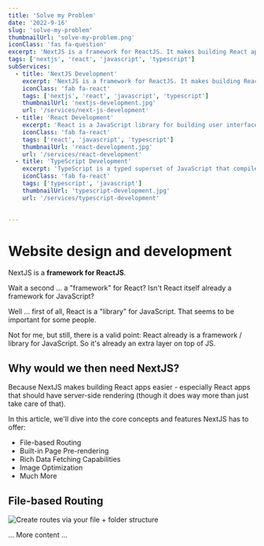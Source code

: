 ```yaml
---
title: 'Solve my Problem'
date: '2022-9-16'
slug: 'solve-my-problem'
thumbnailUrl: 'solve-my-problem.png'
iconClass: 'fas fa-question'
excerpt: 'NextJS is a framework for ReactJS. It makes building React apps easier - especially React apps that should have server-side rendering (though it does way more than just take care of that).'
tags: ['nextjs', 'react', 'javascript', 'typescript']
subServices:
  - title: 'NextJS Development'
    excerpt: 'NextJS is a framework for ReactJS. It makes building React apps easier - especially React apps that should have server-side rendering (though it does way more than just take care of that).'
    iconClass: 'fab fa-react'
    tags: ['nextjs', 'react', 'javascript', 'typescript']
    thumbnailUrl: 'nextjs-development.jpg'
    url: '/services/next-js-development'
  - title: 'React Development'
    excerpt: 'React is a JavaScript library for building user interfaces. It is maintained by Facebook and a community of individual developers and companies.'
    iconClass: 'fab fa-react'
    tags: ['react', 'javascript', 'typescript']
    thumbnailUrl: 'react-development.jpg'
    url: '/services/react-development'
  - title: 'TypeScript Development'
    excerpt: 'TypeScript is a typed superset of JavaScript that compiles to plain JavaScript. It is a language for application-scale JavaScript.'
    iconClass: 'fab fa-react'
    tags: ['typescript', 'javascript']
    thumbnailUrl: 'typescript-development.jpg'
    url: '/services/typescript-development'

    
---
```


# Website design and development

NextJS is a **framework for ReactJS**.

Wait a second ... a "framework" for React? Isn't React itself already a framework for JavaScript?

Well ... first of all, React is a "library" for JavaScript. That seems to be important for some people.

Not for me, but still, there is a valid point: React already is a framework / library for JavaScript. So it's already an extra layer on top of JS.

## Why would we then need NextJS?

Because NextJS makes building React apps easier - especially React apps that should have server-side rendering (though it does way more than just take care of that).

In this article, we'll dive into the core concepts and features NextJS has to offer:

- File-based Routing
- Built-in Page Pre-rendering
- Rich Data Fetching Capabilities
- Image Optimization
- Much More

## File-based Routing

![Create routes via your file + folder structure](nextjs-file-based-routing.png)

... More content ...
